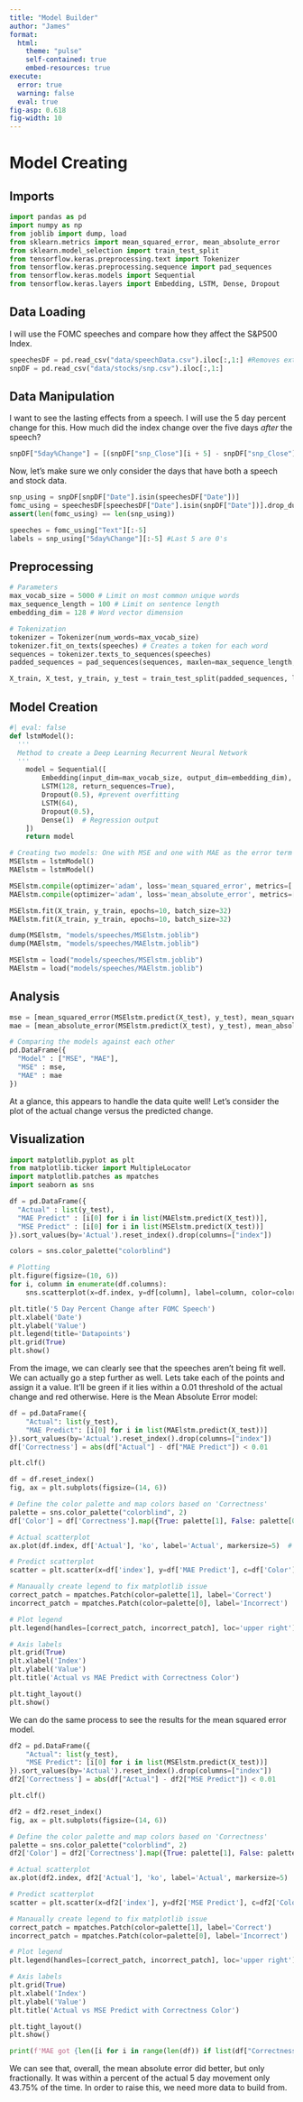```yaml
---
title: "Model Builder"
author: "James"
format:
  html: 
    theme: "pulse"
    self-contained: true
    embed-resources: true
execute: 
  error: true
  warning: false
  eval: true
fig-asp: 0.618
fig-width: 10
---
```


# Model Creating

## Imports

```python
import pandas as pd
import numpy as np
from joblib import dump, load
from sklearn.metrics import mean_squared_error, mean_absolute_error
from sklearn.model_selection import train_test_split
from tensorflow.keras.preprocessing.text import Tokenizer
from tensorflow.keras.preprocessing.sequence import pad_sequences
from tensorflow.keras.models import Sequential
from tensorflow.keras.layers import Embedding, LSTM, Dense, Dropout
```

## Data Loading

I will use the FOMC speeches and compare how they affect the S&P500 Index.

```python
speechesDF = pd.read_csv("data/speechData.csv").iloc[:,1:] #Removes extra col
snpDF = pd.read_csv("data/stocks/snp.csv").iloc[:,1:]
```

## Data Manipulation

I want to see the lasting effects from a speech. I will use the 5 day percent change for this. How much did the index change over the five days *after* the speech?

```python
snpDF["5day%Change"] = [(snpDF["snp_Close"][i + 5] - snpDF["snp_Close"][i]) / snpDF["snp_Close"][i] for i in range(len(snpDF["snp_Close"]) - 5)] + [0 for _ in range(5)]
```


Now, let's make sure we only consider the days that have both a speech and stock data.

```python
snp_using = snpDF[snpDF["Date"].isin(speechesDF["Date"])]
fomc_using = speechesDF[speechesDF["Date"].isin(snpDF["Date"])].drop_duplicates(subset=['Date']) #Removing multiple speeches on the same day for now
assert(len(fomc_using) == len(snp_using))

speeches = fomc_using["Text"][:-5]
labels = snp_using["5day%Change"][:-5] #Last 5 are 0's
```

## Preprocessing

```python
# Parameters
max_vocab_size = 5000 # Limit on most common unique words
max_sequence_length = 100 # Limit on sentence length
embedding_dim = 128 # Word vector dimension

# Tokenization
tokenizer = Tokenizer(num_words=max_vocab_size)
tokenizer.fit_on_texts(speeches) # Creates a token for each word
sequences = tokenizer.texts_to_sequences(speeches) 
padded_sequences = pad_sequences(sequences, maxlen=max_sequence_length, padding='post') #Push sequences to a fixed length

X_train, X_test, y_train, y_test = train_test_split(padded_sequences, labels, test_size = 0.3, random_state = 10)

```

## Model Creation

```python
#| eval: false
def lstmModel():
  '''
  Method to create a Deep Learning Recurrent Neural Network
  '''
    model = Sequential([
        Embedding(input_dim=max_vocab_size, output_dim=embedding_dim),
        LSTM(128, return_sequences=True),
        Dropout(0.5), #prevent overfitting
        LSTM(64),
        Dropout(0.5),
        Dense(1)  # Regression output
    ])
    return model

# Creating two models: One with MSE and one with MAE as the error term
MSElstm = lstmModel()
MAElstm = lstmModel()

MSElstm.compile(optimizer='adam', loss='mean_squared_error', metrics=['mean_absolute_error'])
MAElstm.compile(optimizer='adam', loss='mean_absolute_error', metrics=['mean_absolute_error'])

MSElstm.fit(X_train, y_train, epochs=10, batch_size=32)
MAElstm.fit(X_train, y_train, epochs=10, batch_size=32)

dump(MSElstm, "models/speeches/MSElstm.joblib")
dump(MAElstm, "models/speeches/MAElstm.joblib")
```

```python
MSElstm = load("models/speeches/MSElstm.joblib")
MAElstm = load("models/speeches/MAElstm.joblib")
```

## Analysis

```python
mse = [mean_squared_error(MSElstm.predict(X_test), y_test), mean_squared_error(MAElstm.predict(X_test), y_test)]
mae = [mean_absolute_error(MSElstm.predict(X_test), y_test), mean_absolute_error(MAElstm.predict(X_test), y_test)]

# Comparing the models against each other
pd.DataFrame({
  "Model" : ["MSE", "MAE"],
  "MSE" : mse,
  "MAE" : mae
})
```

At a glance, this appears to handle the data quite well! Let's consider the plot of the actual change versus the predicted change.

## Visualization

```python
import matplotlib.pyplot as plt
from matplotlib.ticker import MultipleLocator
import matplotlib.patches as mpatches
import seaborn as sns
```

```python
df = pd.DataFrame({
  "Actual" : list(y_test),
  "MAE Predict" : [i[0] for i in list(MAElstm.predict(X_test))],
  "MSE Predict" : [i[0] for i in list(MSElstm.predict(X_test))]
}).sort_values(by='Actual').reset_index().drop(columns=["index"])

colors = sns.color_palette("colorblind")

# Plotting
plt.figure(figsize=(10, 6))
for i, column in enumerate(df.columns):
    sns.scatterplot(x=df.index, y=df[column], label=column, color=colors[i])

plt.title('5 Day Percent Change after FOMC Speech')
plt.xlabel('Date')
plt.ylabel('Value')
plt.legend(title='Datapoints')
plt.grid(True)
plt.show()
```

From the image, we can clearly see that the speeches aren't being fit well. We can actually go a step further as well. Lets take each of the points and assign it a value. It'll be green if it lies within a 0.01 threshold of the actual change and red otherwise. Here is the Mean Absolute Error model:

```python
df = pd.DataFrame({
    "Actual": list(y_test),
    "MAE Predict": [i[0] for i in list(MAElstm.predict(X_test))]
}).sort_values(by='Actual').reset_index().drop(columns=["index"])
df['Correctness'] = abs(df["Actual"] - df["MAE Predict"]) < 0.01

plt.clf()

df = df.reset_index()
fig, ax = plt.subplots(figsize=(14, 6))

# Define the color palette and map colors based on 'Correctness'
palette = sns.color_palette("colorblind", 2)
df['Color'] = df['Correctness'].map({True: palette[1], False: palette[0]})

# Actual scatterplot
ax.plot(df.index, df['Actual'], 'ko', label='Actual', markersize=5)  # 'ko' is dark color and circle markets

# Predict scatterplot
scatter = plt.scatter(x=df['index'], y=df['MAE Predict'], c=df['Color'], s=50, alpha=0.9, edgecolor='k')

# Manaually create legend to fix matplotlib issue
correct_patch = mpatches.Patch(color=palette[1], label='Correct')
incorrect_patch = mpatches.Patch(color=palette[0], label='Incorrect')

# Plot legend
plt.legend(handles=[correct_patch, incorrect_patch], loc='upper right')

# Axis labels
plt.grid(True)
plt.xlabel('Index')
plt.ylabel('Value')
plt.title('Actual vs MAE Predict with Correctness Color')

plt.tight_layout()
plt.show()
```

We can do the same process to see the results for the mean squared error model.

```python
df2 = pd.DataFrame({
    "Actual": list(y_test),
    "MSE Predict": [i[0] for i in list(MSElstm.predict(X_test))]
}).sort_values(by='Actual').reset_index().drop(columns=["index"])
df2['Correctness'] = abs(df["Actual"] - df2["MSE Predict"]) < 0.01

plt.clf()

df2 = df2.reset_index()
fig, ax = plt.subplots(figsize=(14, 6))

# Define the color palette and map colors based on 'Correctness'
palette = sns.color_palette("colorblind", 2)
df2['Color'] = df2['Correctness'].map({True: palette[1], False: palette[0]})

# Actual scatterplot
ax.plot(df2.index, df2['Actual'], 'ko', label='Actual', markersize=5)  # 'ko' is dark color and circle markets

# Predict scatterplot
scatter = plt.scatter(x=df2['index'], y=df2['MSE Predict'], c=df2['Color'], s=50, alpha=0.9, edgecolor='k')

# Manaually create legend to fix matplotlib issue
correct_patch = mpatches.Patch(color=palette[1], label='Correct')
incorrect_patch = mpatches.Patch(color=palette[0], label='Incorrect')

# Plot legend
plt.legend(handles=[correct_patch, incorrect_patch], loc='upper right')

# Axis labels
plt.grid(True)
plt.xlabel('Index')
plt.ylabel('Value')
plt.title('Actual vs MSE Predict with Correctness Color')

plt.tight_layout()
plt.show()
```


```python
print(f'MAE got {len([i for i in range(len(df)) if list(df["Correctness"])[i]]) * 100 / len(df)}% correct while MSE got {np.round(len([i for i in range(len(df)) if list(df2["Correctness"])[i]])* 100 / len(df), 2)}% correct')
```

We can see that, overall, the mean absolute error did better, but only fractionally. It was within a percent of the actual 5 day movement only 43.75% of the time. In order to raise this, we need more data to build from.





